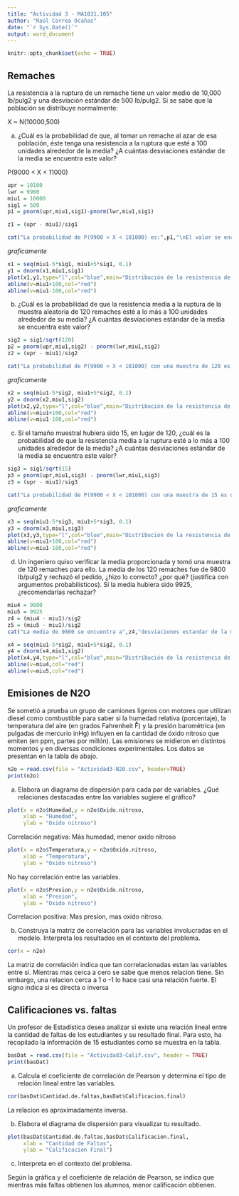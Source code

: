 ---
title: "Actividad 3 - MA1031.105"
author: "Raúl Correa Ocañas"
date: "`r Sys.Date()`"
output: word_document
---

```{r setup, include=FALSE}
knitr::opts_chunk$set(echo = TRUE)
```
## Remaches

La  resistencia  a  la  ruptura  de  un  remache  tiene  un  valor  medio  de  10,000  lb/pulg2  y  una desviación estándar de 500 lb/pulg2. Si se sabe que la población se distribuye normalmente:

X ~ N(10000,500)

a) ¿Cuál es la probabilidad de que, al tomar un remache al azar de esa población, éste tenga una resistencia a la ruptura que esté a 100 unidades alrededor de la media? ¿A cuántas desviaciones estándar de la media se encuentra este valor?

P(9000 < X < 11000)

```{r}
upr = 10100
lwr = 9900
miu1 = 10000
sig1 = 500
p1 = pnorm(upr,miu1,sig1)-pnorm(lwr,miu1,sig1)

z1 = (upr - miu1)/sig1

cat("La probabilidad de P(9900 < X < 101000) es:",p1,"\nEl valor se encuentra a",z1,"desviaciones estándar.")
```
*graficamente*

```{r}
x1 = seq(miu1-5*sig1, miu1+5*sig1, 0.1)
y1 = dnorm(x1,miu1,sig1)
plot(x1,y1,type="l",col="blue",main="Distribución de la resistencia de un remache")
abline(v=miu1+100,col="red")
abline(v=miu1-100,col="red")
```


b) ¿Cuál  es  la  probabilidad  de  que  la  resistencia  media  a  la  ruptura  de  la  muestra aleatoria de 120 remaches esté a lo más a 100 unidades alrededor de su media? ¿A cuántas desviaciones estándar de la media se encuentra este valor?

```{r}
sig2 = sig1/sqrt(120)
p2 = pnorm(upr,miu1,sig2) - pnorm(lwr,miu1,sig2)
z2 = (upr - miu1)/sig2

cat("La probabilidad de P(9900 < X < 101000) con una muestra de 120 es de:",p2,"\nEl valor se encuentra a",z2,"desviaciones estándar.")

```
*graficamente*

```{r}
x2 = seq(miu1-5*sig2, miu1+5*sig2, 0.1)
y2 = dnorm(x2,miu1,sig2)
plot(x2,y2,type="l",col="blue",main="Distribución de la resistencia de un remache")
abline(v=miu1+100,col="red")
abline(v=miu1-100,col="red")
```

c) Si el tamaño muestral hubiera sido 15, en lugar de 120, ¿cuál es la probabilidad de que  la  resistencia  media  a  la  ruptura  esté  a  lo  más  a  100  unidades  alrededor  de  la media? ¿A cuántas desviaciones estándar de la media se encuentra este valor?

```{r}
sig3 = sig1/sqrt(15)
p3 = pnorm(upr,miu1,sig3) - pnorm(lwr,miu1,sig3)
z3 = (upr - miu1)/sig3

cat("La probabilidad de P(9900 < X < 101000) con una muestra de 15 es de:",p3,"\nEl valor se encuentra a",z3,"desviaciones estándar.")

```
*graficamente*

```{r}
x3 = seq(miu1-5*sig3, miu1+5*sig3, 0.1)
y3 = dnorm(x3,miu1,sig3)
plot(x3,y3,type="l",col="blue",main="Distribución de la resistencia de un remache")
abline(v=miu1+100,col="red")
abline(v=miu1-100,col="red")
```

d) Un  ingeniero  quiso  verificar  la  media  proporcionada  y  tomó  una  muestra  de  120 remaches para ello. La media de los 120 remaches fue de 9800 lb/pulg2 y rechazó el pedido, ¿hizo lo correcto? ¿por qué? (justifica con argumentos probabilísticos). Si la media hubiera sido 9925, ¿recomendarías rechazar?

```{r}
miu4 = 9800
miu5 = 9925
z4 = (miu4 - miu1)/sig2
z5 = (miu5 - miu1)/sig2
cat("La media de 9800 se encuentra a",z4,"desviaciones estandar de la media poblacional, por lo que tomo una buena decisión.\nEn cambio, con una media de 9925 se encuentra a",z5, "desviaciones estandar, lo cual sigue estando lejos de la media poblacional por lo cual se recomendaría rechazar.")
```
```{r}
x4 = seq(miu1-5*sig2, miu1+5*sig2, 0.1)
y4 = dnorm(x4,miu1,sig2)
plot(x4,y4,type="l",col="blue",main="Distribución de la resistencia de un remache")
abline(v=miu4,col="red")
abline(v=miu5,col="red")
```

## Emisiones de N2O
Se  sometió  a  prueba  un  grupo  de  camiones  ligeros  con  motores  que  utilizan  diesel  como combustible para saber si la humedad relativa (porcentaje), la temperatura del aire (en grados Fahrenheit F̊)  y  la  presión  barométrica  (en  pulgadas  de  mercurio  inHg)  influyen  en  la cantidad de óxido nitroso que emiten (en ppm, partes por millón). Las emisiones se midieron en distintos momentos y en diversas condiciones experimentales. Los datos se presentan en la tabla de abajo.

```{r}
n2o = read.csv(file = "Actividad3-N20.csv", header=TRUE)
print(n2o)
```


a) Elabora  un  diagrama  de  dispersión  para  cada  par  de  variables.  ¿Qué  relaciones destacadas entre las variables sugiere el gráfico?

```{r}
plot(x = n2o$Humedad,y = n2o$Oxido.nitroso,
     xlab = "Humedad",
     ylab = "Oxido nitroso")
```

Correlación negativa: Más humedad, menor oxido nitroso


```{r}
plot(x = n2o$Temperatura,y = n2o$Oxido.nitroso,
     xlab = "Temperatura",
     ylab = "Oxido nitroso")
```

No hay correlación entre las variables.


```{r}
plot(x = n2o$Presion,y = n2o$Oxido.nitroso,
     xlab = "Presion",
     ylab = "Oxido nitroso")
```

Correlacion positiva: Mas presion, mas oxido nitroso.


b) Construya  la  matriz  de  correlación  para  las  variables  involucradas  en  el  modelo. 
Interpreta los resultados en el contexto del problema.

```{r}
cor(x = n2o)
```

La matriz de correlación indica que tan correlacionadas estan las variables entre si. Mientras mas cerca a cero se sabe que menos relacion tiene. Sin embargo, una relacion cerca a 1 o -1 lo hace casi una relación fuerte. El signo indica si es directa o inversa


## Calificaciones vs. faltas
Un  profesor  de  Estadística  desea  analizar  si  existe  una  relación  lineal  entre  la  cantidad  de faltas de los estudiantes y su resultado final. Para esto, ha recopilado la información de 15 estudiantes como se muestra en la tabla.

```{r}
basDat = read.csv(file = "Actividad3-Calif.csv", header = TRUE)
print(basDat)
```


a) Calcula el coeficiente de correlación de Pearson y determina el tipo de relación lineal entre las variables.
```{r}
cor(basDat$Cantidad.de.faltas,basDat$Calificacion.final)
```

La relacion es aproximadamente inversa.


b) Elabora el diagrama de dispersión para visualizar tu resultado.
```{r}
plot(basDat$Cantidad.de.faltas,basDat$Calificacion.final,
     xlab = "Cantidad de Faltas",
     ylab = "Calificacion Final")
```

c) Interpreta en el contexto del problema.


Según la gráfica y el coeficiente de relación de Pearson, se indica que mientras más faltas obtienen los alumnos, menor calificación obtienen.